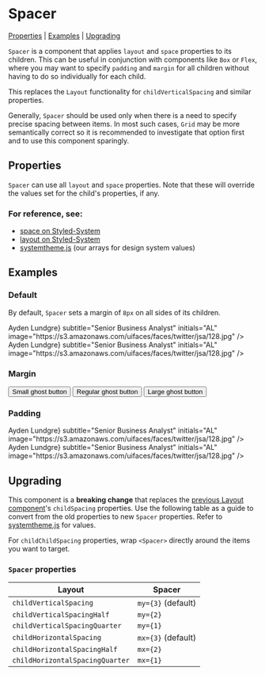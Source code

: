 
<Meta title="Components/Spacer" component={Spacer} />

# Spacer

[Properties](#properties) | [Examples](#examples) | [Upgrading](#upgrading)

`Spacer` is a component that applies `layout` and `space` properties to its children. This can be useful in conjunction with components like `Box` or `Flex`, where you may want to specify `padding` and `margin` for all children without having to do so individually for each child.

This replaces the `Layout` functionality for `childVerticalSpacing` and similar properties.

Generally, `Spacer` should be used only when there is a need to specify precise spacing between items. In most such cases, `Grid` may be more semantically correct so it is recommended to investigate that option first and to use this component sparingly.

## Properties

`Spacer` can use all `layout` and `space` properties. Note that these will override the values set for the child's properties, if any.

<Props of={Spacer} />

### For reference, see:

- [space on Styled-System](https://styled-system.com/table#space)
- [layout on Styled-System](https://styled-system.com/table#layout)
- [systemtheme.js](https://github.com/orchestrated-io/orca-design-system/blob/master/packages/orcs-design-system/lib/systemtheme.js) (our arrays for design system values)

## Examples

### Default

By default, `Spacer` sets a margin of `8px` on all sides of its children.

<Preview>
  <Story name="Default">
      <Spacer>
      <Avatar
        title="Ayden Lundgre"
        subtitle="Senior Business Analyst"
        initials="AL"
        image="https://s3.amazonaws.com/uifaces/faces/twitter/jsa/128.jpg"
      />
      <Avatar
        title="Ayden Lundgre"
        subtitle="Senior Business Analyst"
        initials="AL"
        />
      <Avatar
        title={<StyledLink href="#">Ayden Lundgre</StyledLink>}
        subtitle="Senior Business Analyst"
        initials="AL"
        image="https://s3.amazonaws.com/uifaces/faces/twitter/jsa/128.jpg"
      />
      <Avatar
        sizing="small"
        title="Ayden Lundgre"
        subtitle="Senior Business Analyst"
        initials="AL"
        image="https://s3.amazonaws.com/uifaces/faces/twitter/jsa/128.jpg"
      />
      <Avatar
        sizing="small"
        title={<StyledLink href="#">Ayden Lundgre</StyledLink>}
        subtitle="Senior Business Analyst"
        initials="AL"
        image="https://s3.amazonaws.com/uifaces/faces/twitter/jsa/128.jpg"
      />
      </Spacer>
</Story>
</Preview>

### Margin

<Preview>
  <Story name="Margin">
    <Spacer margin="30px">
      <Button small ghost>
        Small ghost button
      </Button>
      <Button ghost>
        Regular ghost button
      </Button>
      <Button large ghost>
        Large ghost button
      </Button>
    </Spacer>
  </Story>
</Preview>

### Padding

<Preview>
  <Story name="Padding">
      <Spacer padding={3}>
      <Avatar
        title="Ayden Lundgre"
        subtitle="Senior Business Analyst"
        initials="AL"
        image="https://s3.amazonaws.com/uifaces/faces/twitter/jsa/128.jpg"
      />
      <Avatar
        title="Ayden Lundgre"
        subtitle="Senior Business Analyst"
        initials="AL"
        />
      <Avatar
        title={<StyledLink href="#">Ayden Lundgre</StyledLink>}
        subtitle="Senior Business Analyst"
        initials="AL"
        image="https://s3.amazonaws.com/uifaces/faces/twitter/jsa/128.jpg"
      />
      <Avatar
        sizing="small"
        title="Ayden Lundgre"
        subtitle="Senior Business Analyst"
        initials="AL"
        image="https://s3.amazonaws.com/uifaces/faces/twitter/jsa/128.jpg"
      />
      <Avatar
        sizing="small"
        title={<StyledLink href="#">Ayden Lundgre</StyledLink>}
        subtitle="Senior Business Analyst"
        initials="AL"
        image="https://s3.amazonaws.com/uifaces/faces/twitter/jsa/128.jpg"
      />
      </Spacer>
  </Story>
</Preview>

## Upgrading

This component is a **breaking change** that replaces the [previous Layout component](./?path=/docs/layout--page)'s `childSpacing` properties. Use the following table as a guide to convert from the old properties to new `Spacer` properties. Refer to [systemtheme.js](https://github.com/orchestrated-io/orca-design-system/blob/master/packages/orcs-design-system/lib/systemtheme.js) for values.

For `childChildSpacing` properties, wrap `<Spacer>` directly around the items you want to target.

### `Spacer` properties

| **Layout**                      | **Spacer**         |
| ------------------------------- | ------------------ |
| `childVerticalSpacing`          | `my={3}` (default) |
| `childVerticalSpacingHalf`      | `my={2}`           |
| `childVerticalSpacingQuarter`   | `my={1}`           |
| `childHorizontalSpacing`        | `mx={3}` (default) |
| `childHorizontalSpacingHalf`    | `mx={2}`           |
| `childHorizontalSpacingQuarter` | `mx={1}`           |
